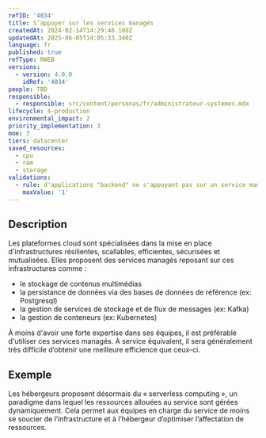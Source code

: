 ```yaml
---
refID: '4034'
title: S’appuyer sur les services managés
createdAt: 2024-02-14T14:29:46.180Z
updatedAt: 2025-06-05T14:05:33.340Z
language: fr
published: true
refType: RWEB
versions:
  - version: 4.0.0
    idRef: '4034'
people: TBD
responsible:
  - responsible: src/content/personas/fr/administrateur-systemes.mdx
lifecycle: 4-production
environmental_impact: 2
priority_implementation: 3
moe: 3
tiers: datacenter
saved_resources:
  - cpu
  - ram
  - storage
validations:
  - rule: d'applications "backend" ne s'appuyant pas sur un service managé
    maxValue: '1'
---
```


## Description

Les plateformes cloud sont spécialisées dans la mise en place d'infrastructures résilientes, scallables, efficientes, sécurisées et mutualisées.
Elles proposent des services managés reposant sur ces infrastructures comme :

* le stockage de contenus multimédias
* la persistance de données via des bases de données de référence (ex: Postgresql)
* la gestion de services de stockage et de flux de messages (ex: Kafka)
* la gestion de conteneurs (ex: Kubernetes)

À moins d'avoir une forte expertise dans ses équipes, il est préférable d'utiliser ces services managés.
À service équivalent, il sera généralement très difficile d’obtenir une meilleure efficience que ceux-ci.

## Exemple

Les hébergeurs proposent désormais du « serverless computing », un paradigme dans lequel les ressources allouées au service sont gérées dynamiquement. Cela permet aux équipes en charge du service de moins se soucier de l’infrastructure et à l’hébergeur d’optimiser l’affectation de ressources.
